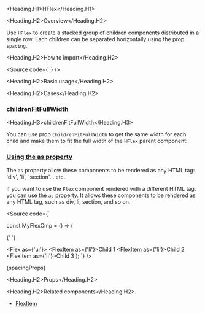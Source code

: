 

<Meta of={Stories} />

<Heading.H1>HFlex</Heading.H1>

<Heading.H2>Overview</Heading.H2>

Use `HFlex` to create a stacked group of children components distributed
in a single row. Each children can be separated horizontally using the prop `spacing`.

<Heading.H2>How to import</Heading.H2>

<Source
  code={`
`}
/>

<Heading.H2>Basic usage</Heading.H2>

<Canvas of={Stories.Base} />

<Heading.H2>Cases</Heading.H2>

### [childrenFitFullWidth](#childrenfitfullwidth)

<Heading.H3>childrenFitFullWidth</Heading.H3>

You can use prop `childrenFitFullWidth` to get the same width for each child and
make them to fit the full width of the `HFlex` parent component:

### [Using the as property](#using-the-as-property)

The `as` property allow these components to be rendered as any HTML tag:
'div', 'li', 'section'... etc.

If you want to use the `Flex` component rendered with a different HTML tag, you can use the `as` property.
It allows these components to be rendered as any HTML tag, such as div, li, section, and so on.

<Source
  code={`

const MyFlexCmp = () => (

{' '}

<Flex as={'ul'}>
  <FlexItem as={'li'}>Child 1</FlexItem>
  <FlexItem as={'li'}>Child 2</FlexItem>
  <FlexItem as={'li'}>Child 3</FlexItem>
</Flex>
); `} />

<Markdown>{spacingProps}</Markdown>

<Heading.H2>Props</Heading.H2>

<ArgTypes of={Stories} />

<Heading.H2>Related components</Heading.H2>

- [FlexItem](?path=/docs/components-core-layout-flex-flexitem--docs)
